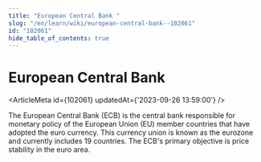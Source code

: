 ```yaml
---
title: "European Central Bank "
slug: "/en/learn/wiki/european-central-bank--102061"
id: "102061"
hide_table_of_contents: true
---
```



# European Central Bank 

<ArticleMeta id={102061} updatedAt={'2023-09-26 13:59:00'} />
<div className='border-solid border-b border-t-0 my-4 border-[var(--ifm-color-gray-300)]' />

The European Central Bank (ECB) is the central bank responsible for monetary policy of the European Union (EU) member countries that have adopted the euro currency. This currency union is known as the eurozone and currently includes 19 countries. The ECB's primary objective is price stability in the euro area.
